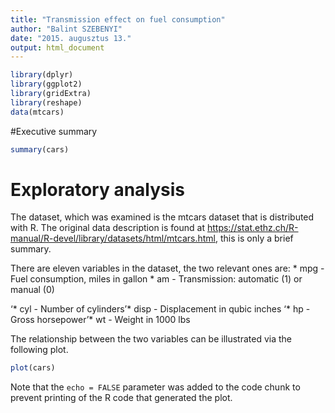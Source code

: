```yaml
---
title: "Transmission effect on fuel consumption"
author: "Balint SZEBENYI"
date: "2015. augusztus 13."
output: html_document
---
```


```r
library(dplyr)
library(ggplot2)
library(gridExtra)
library(reshape)
data(mtcars)
```

#Executive summary

```r
summary(cars)
```

# Exploratory analysis
The dataset, which was examined is the mtcars dataset that is distributed with R. The original data description is found at <https://stat.ethz.ch/R-manual/R-devel/library/datasets/html/mtcars.html>, this is only a brief summary.

There are eleven variables in the dataset, the two relevant ones are:
* mpg - Fuel consumption, miles in gallon
* am - Transmission: automatic (1) or manual (0) 

'* cyl - Number of cylinders
'* disp - Displacement in qubic inches
'* hp - Gross horsepower
'* wt - Weight in 1000 lbs

The relationship between the two variables can be illustrated via the following plot.

```r
plot(cars)
```

Note that the `echo = FALSE` parameter was added to the code chunk to prevent printing of the R code that generated the plot.
